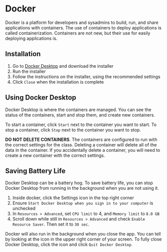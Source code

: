 # Docker

Docker is a platform for developers and sysadmins to build, run, and share applications with containers. The use of containers to deploy applications is called containerization. Containers are not new, but their use for easily deploying applications is.

## Installation

1. Go to [Docker Desktop](https://www.docker.com/products/docker-desktop) and download the installer
2. Run the installer
3. Follow the instructions on the installer, using the recommended settings
4. Click `Close` when the installation is complete

## Using Docker Desktop

Docker Desktop is where the containers are managed. You can see the status of the containers, start and stop them, and create new containers.

To start a container, click `Start` next to the container you want to start. 
To stop a container, click `Stop` next to the container you want to stop.

**DO NOT DELETE CONTAINERS**. The containers are configured to run with the correct settings for the class. Deleting a container will delete all of the data in the container. If you accidentally delete a container, you will need to create a new container with the correct settings.

## Saving Battery Life

Docker Desktop can be a battery hog. To save battery life, you can stop Docker Desktop from running in the background when you are not using it.

1. Inside docker, click the Settings icon in the top right corner
2. Ensure `Start Docker Desktop when you sign in to your computer` is unchecked
3. In `Resources > Advanced`, set `CPU limit` to 4, and `Memory limit` to `8.0 GB`
4. Scroll down while still in `Resources > Advanced` and check `Enable Resource Saver`. Then set it to `30 sec`.

Docker will also run in the background when you close the app. You can tell by looking at the icon in the upper right corner of your screen. To fully close Docker Desktop, click the icon and click `Quit Docker Desktop`.